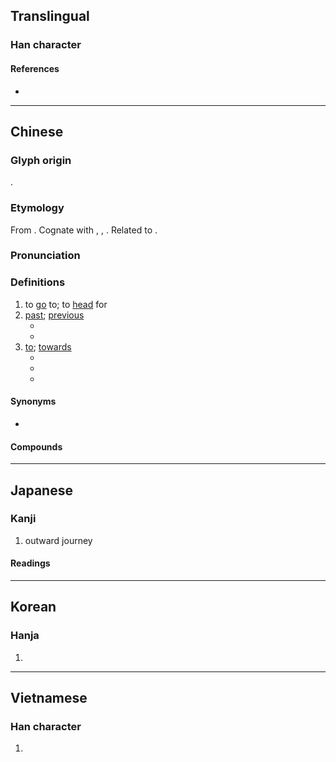 {{also|徃}}
{{character info/new}}
==Translingual==

===Han character===
{{Han char|rn=60|rad=彳|as=05|sn=8|four=20214|canj=HOYG|ids=⿰彳主}}

====References====
* {{Han ref|kx=0365.320|dkj=10073|dj=0685.230|hdz=20817.060|uh=5F80|ud=24448|bh=A9B9|bd=43449}}

----

==Chinese==
{{zh-forms|alt=徃}}

===Glyph origin===
{{Han etym}}
{{Han compound|彳|𡉚|ls=psc|c1=s|c2=p}}.

===Etymology===
From {{inh|zh|sit-pro|*s-wa-ŋ||to go; to come}}. Cognate with {{cog|my|ဝင်||to come in; to enter}}, {{cog|bo|འོང||to come}}, {{m|bo|ཡོང||to come}}. Related to {{och-l|于|to go}}.

===Pronunciation===
{{zh-pron
|m=wǎng
|c=wong5
|h=pfs=vông
|md=uōng
|mn=óng/tw,xm,zz:éng
|w=2uaan
|mc=y
|oc=y
|cat=v,prep
}}

===Definitions===
{{zh-hanzi}}

# to [[go]] to; to [[head]] for
# [[past]]; [[previous]]
#* {{zh-l|往事|past events}}
#* {{zh-l|往昔|in the past}}
# [[to]]; [[towards]]
#* {{zh-x|我 往 右 拐 的。|I turned right.}}
#* {{zh-x|不要 往 河 裡 扔 石頭。|Don't throw rocks '''into''' the river.}}
#* {{zh-x|他們 往 小 鎮 方向 去 了。|They made their way '''toward''' the town.}}

====Synonyms====
* {{zh-l|向}}

====Compounds====
{{zh-der|一來一往|一如既往|一往情深|一往無前|一往直前|不咎既往|不溯既往|不相來往|不相往來|交往|人來人往|人來客往|今來古往|令人神往|以往|以往鑒來|你來我往|來來往往|來往|倏來忽往|前塵往事|前往|勇往直前|南來北往|古往今來|向往|否往泰來|嚮往|夙心往志|夢往神遊|大來大往|寒來暑往|小往大來|已往|彰往察來|往事|往來|往來如織|往例|往初|往前|往古|往古來今|往哲|往常|往常間|往年|往往|往後|往復|往日|往昔|往時|往生|往生論|往者|往返|往還|徒勞往返|心嚮往之|心往神馳|心馳神往|悠然神往|意往神馳|拔來報往|數往知來|斷絕往來|既往不咎|日往月來|日浹往來|明來暗往|暑來寒往|暑往寒來|有來有往|泰來否往|無往不利|熙來攘往|獨來獨往|獨往|獨往獨來|發往|直來直往|知來藏往|知往鑒今|神往|禮尚往來|禮節往來|繼往開來|英姿邁往|英特邁往|虛往實歸|親往|觀往知來|躬往|迎來送往|送往事居|送往迎來|通往|過往|過此以往|邁往|鑑往知來|鑒往知來|長此以往|飛往}}

{{zh-cat|Beginning}}

----

==Japanese==

===Kanji===
{{ja-kanji|grade=5|rs=彳05}}

# outward journey

====Readings====
{{ja-readings
|on=おう
|kun=ゆ-く, い-く, いにしえ-
}}

----

==Korean==

===Hanja===
{{ko-hanja|hangeul=왕|eumhun=|rv=wang|mr=wang|y=wang}}

# {{defn|lang=ko|sort=彳05}}

----

==Vietnamese==

===Han character===
{{vi-hantu|[[vãng]], [[vạng]], [[vảng]], [[vởn]], [[váng]], [[vãn]]|rs=彳05}}

# {{defn|lang=vi|sort=彳05}}